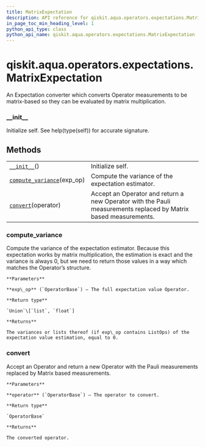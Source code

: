 ```yaml
---
title: MatrixExpectation
description: API reference for qiskit.aqua.operators.expectations.MatrixExpectation
in_page_toc_min_heading_level: 1
python_api_type: class
python_api_name: qiskit.aqua.operators.expectations.MatrixExpectation
---
```


# qiskit.aqua.operators.expectations.MatrixExpectation

<Class id="qiskit.aqua.operators.expectations.MatrixExpectation" github="https://github.com/qiskit-community/qiskit-aqua/tree/stable/0.9/qiskit/aqua/operators/expectations/matrix_expectation.py" signature="MatrixExpectation">
  An Expectation converter which converts Operator measurements to be matrix-based so they can be evaluated by matrix multiplication.

  ### \_\_init\_\_

  <Function id="qiskit.aqua.operators.expectations.MatrixExpectation.__init__" name="__init__" signature="__init__()">
    Initialize self. See help(type(self)) for accurate signature.
  </Function>

  ## Methods

  |                                                                                                                                                                               |                                                                                                                 |
  | ----------------------------------------------------------------------------------------------------------------------------------------------------------------------------- | --------------------------------------------------------------------------------------------------------------- |
  | [`__init__`](#qiskit.aqua.operators.expectations.MatrixExpectation.__init__ "qiskit.aqua.operators.expectations.MatrixExpectation.__init__")()                                | Initialize self.                                                                                                |
  | [`compute_variance`](#qiskit.aqua.operators.expectations.MatrixExpectation.compute_variance "qiskit.aqua.operators.expectations.MatrixExpectation.compute_variance")(exp\_op) | Compute the variance of the expectation estimator.                                                              |
  | [`convert`](#qiskit.aqua.operators.expectations.MatrixExpectation.convert "qiskit.aqua.operators.expectations.MatrixExpectation.convert")(operator)                           | Accept an Operator and return a new Operator with the Pauli measurements replaced by Matrix based measurements. |

  ### compute\_variance

  <Function id="qiskit.aqua.operators.expectations.MatrixExpectation.compute_variance" name="compute_variance" signature="compute_variance(exp_op)">
    Compute the variance of the expectation estimator. Because this expectation works by matrix multiplication, the estimation is exact and the variance is always 0, but we need to return those values in a way which matches the Operator’s structure.

    **Parameters**

    **exp\_op** (`OperatorBase`) – The full expectation value Operator.

    **Return type**

    `Union`\[`list`, `float`]

    **Returns**

    The variances or lists thereof (if exp\_op contains ListOps) of the expectation value estimation, equal to 0.
  </Function>

  ### convert

  <Function id="qiskit.aqua.operators.expectations.MatrixExpectation.convert" name="convert" signature="convert(operator)">
    Accept an Operator and return a new Operator with the Pauli measurements replaced by Matrix based measurements.

    **Parameters**

    **operator** (`OperatorBase`) – The operator to convert.

    **Return type**

    `OperatorBase`

    **Returns**

    The converted operator.
  </Function>
</Class>

